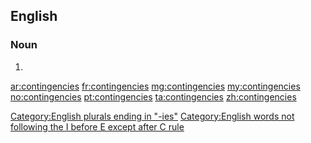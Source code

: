 ==English==

===Noun===
{{head|en}}

# {{plural of|contingency}}

[[Category:English plurals ending in "-ies"]]
[[Category:English words not following the I before E except after C rule]]

[[ar:contingencies]]
[[fr:contingencies]]
[[mg:contingencies]]
[[my:contingencies]]
[[no:contingencies]]
[[pt:contingencies]]
[[ta:contingencies]]
[[zh:contingencies]]